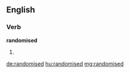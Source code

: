 ==English==

===Verb===
'''randomised'''

# {{en-past of|randomise}}

[[de:randomised]]
[[hu:randomised]]
[[mg:randomised]]